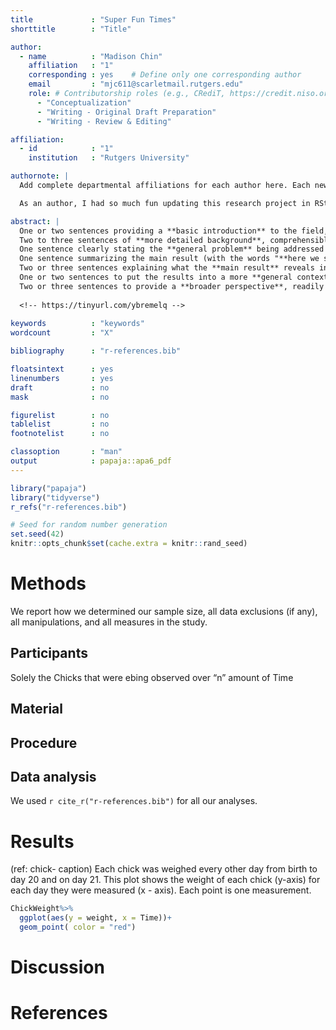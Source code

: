```yaml
---
title             : "Super Fun Times"
shorttitle        : "Title"

author: 
  - name          : "Madison Chin"
    affiliation   : "1"
    corresponding : yes    # Define only one corresponding author
    email         : "mjc611@scarletmail.rutgers.edu"
    role: # Contributorship roles (e.g., CRediT, https://credit.niso.org/)
      - "Conceptualization"
      - "Writing - Original Draft Preparation"
      - "Writing - Review & Editing"

affiliation:
  - id            : "1"
    institution   : "Rutgers University"

authornote: |
  Add complete departmental affiliations for each author here. Each new line herein must be indented, like this line.

  As an author, I had so much fun updating this research project in RStudio.

abstract: |
  One or two sentences providing a **basic introduction** to the field,  comprehensible to a scientist in any discipline.
  Two to three sentences of **more detailed background**, comprehensible  to scientists in related disciplines.
  One sentence clearly stating the **general problem** being addressed by  this particular study.
  One sentence summarizing the main result (with the words "**here we show**" or their equivalent).
  Two or three sentences explaining what the **main result** reveals in direct comparison to what was thought to be the case previously, or how the  main result adds to previous knowledge.
  One or two sentences to put the results into a more **general context**.
  Two or three sentences to provide a **broader perspective**, readily comprehensible to a scientist in any discipline.
  
  <!-- https://tinyurl.com/ybremelq -->
  
keywords          : "keywords"
wordcount         : "X"

bibliography      : "r-references.bib"

floatsintext      : yes
linenumbers       : yes
draft             : no
mask              : no

figurelist        : no
tablelist         : no
footnotelist      : no

classoption       : "man"
output            : papaja::apa6_pdf
---
```


```r
library("papaja")
library("tidyverse")
r_refs("r-references.bib")
```

```r
# Seed for random number generation
set.seed(42)
knitr::opts_chunk$set(cache.extra = knitr::rand_seed)
```



# Methods
We report how we determined our sample size, all data exclusions (if any), all manipulations, and all measures in the study. <!-- 21-word solution (Simmons, Nelson & Simonsohn, 2012; retrieved from http://ssrn.com/abstract=2160588) -->

## Participants
Solely the Chicks that were ebing observed over "n" amount of Time

## Material

## Procedure

## Data analysis
We used `r cite_r("r-references.bib")` for all our analyses.


# Results

(ref: chick- caption) Each chick was weighed every other day from birth to day 20 and on day 21. This plot shows the weight of each chick (y-axis) for each day they were measured (x - axis). Each point is one measurement. 


```r
ChickWeight%>%
  ggplot(aes(y = weight, x = Time))+
  geom_point( color = "red")
```


# Discussion


\newpage

# References

::: {#refs custom-style="Bibliography"}
:::
